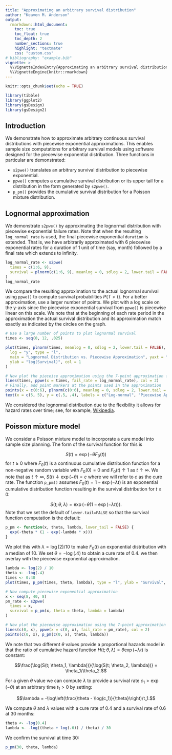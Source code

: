 ```yaml
---
title: "Approximating an arbitrary survival distribution"
author: "Keaven M. Anderson"
output:
  rmarkdown::html_document:
    toc: true
    toc_float: true
    toc_depth: 2
    number_sections: true
    highlight: "textmate"
    css: "custom.css"
# bibliography: "example.bib"
vignette: >
  %\VignetteIndexEntry{Approximating an arbitrary survival distribution}
  %\VignetteEngine{knitr::rmarkdown}
---
```


```r
knitr::opts_chunk$set(echo = TRUE)
```

```r
library(tibble)
library(ggplot2)
library(gsDesign)
library(gsDesign2)
```

## Introduction

We demonstrate how to approximate arbitrary continuous survival distributions with piecewise exponential approximations.
This enables sample size computations for arbitrary survival models using software designed for the piecewise exponential distribution.
Three functions in particular are demonstrated:

- `s2pwe()` translates an arbitrary survival distribution to piecewise exponential.
- `ppwe()` computes a cumulative survival distribution or its upper tail for a distribution in the form generated by `s2pwe()`.
- `p_pm()` provides the cumulative survival distribution for a Poisson mixture distribution.

## Lognormal approximation

We demonstrate `s2pwe()` by approximating the lognormal distribution with piecewise exponential failure rates.
Note that when the resulting `log_normal_rate` is used, the final piecewise exponential `duration` is extended.
That is, we have arbitrarily approximated with 6 piecewise exponential rates for a duration of 1 unit of time (say, month) followed by a final rate which extends to infinity.

```r
log_normal_rate <- s2pwe(
  times = c(1:6, 9),
  survival = plnorm(c(1:6, 9), meanlog = 0, sdlog = 2, lower.tail = FALSE)
)
log_normal_rate
```

We compare the resulting approximation to the actual lognormal survival using `ppwe()` to compute survival probabilities $P\{T>t\}$. For a better approximation, use a larger number of points. We plot with a log scale on the y-axis since the piecewise exponential survival from `ppwe()` is piecewise linear on this scale.
We note that at the beginning of each rate period in the approximation the actual survival distribution and its approximation match exactly as indicated by the circles on the graph.

```r
# Use a large number of points to plot lognormal survival
times <- seq(0, 12, .025)

plot(times, plnorm(times, meanlog = 0, sdlog = 2, lower.tail = FALSE),
  log = "y", type = "l",
  main = "Lognormal Distribution vs. Piecewise Approximation", yaxt = "n",
  ylab = "log(Survival)", col = 1
)

# Now plot the pieceise approximation using the 7-point approximation from above
lines(times, ppwe(x = times, fail_rate = log_normal_rate), col = 2)
# Finally, add point markers at the points used in the approximation
points(x = c(0:6), plnorm(c(0:6), meanlog = 0, sdlog = 2, lower.tail = FALSE), col = 1)
text(x = c(5, 5), y = c(.5, .4), labels = c("Log-normal", "Piecewise Approximation (7 pts)"), col = 1:2, pos = 4)
```

We considered the lognormal distribution due to the flexibility it allows for hazard rates over time; see, for example, [Wikipedia](https://en.wikipedia.org/wiki/Log-normal_distribution).

## Poisson mixture model

We consider a Poisson mixture model to incorporate a cure model into sample size planning.
The form of the survival function for this is

$$S(t)=\exp(-\theta F_0(t))$$
for $t \geq 0$ where $F_0(t)$ is a continuous cumulative distribution function for a non-negative random variable with $F_0(0)=0$ and $F_0(t)\uparrow 1$ as $t\uparrow \infty$.
We note that as $t\uparrow \infty$, $S(t)\downarrow \exp(-\theta)=c$ where we will refer to $c$ as the cure rate.
The function `p_pm()` assumes $F_0(t)=1-\exp(-\lambda t)$ is an exponential cumulative distribution function resulting in the survival distribution for $t \geq 0$:

$$S(t; \theta, \lambda) = \exp(-\theta(1-\exp(-\lambda t))).$$
Note that we set the default of `lower.tail=FALSE` so that the survival function computation is the default:

```r
p_pm <- function(x, theta, lambda, lower_tail = FALSE) {
  exp(-theta * (1 - exp(-lambda * x)))
}
```

We plot this with $\lambda = \log(2) / 10$ to make $F_0(t)$ an exponential distribution with a median of 10.
We set $\theta = -\log(.4)$ to obtain a cure rate of 0.4. we then overlay with the piecewise exponential approximation.

```r
lambda <- log(2) / 10
theta <- -log(.4)
times <- 0:40
plot(times, p_pm(times, theta, lambda), type = "l", ylab = "Survival", xlab = "Time", log = "y")

# Now compute piecewise exponential approximation
x <- seq(8, 40, 8)
pm_rate <- s2pwe(
  times = x,
  survival = p_pm(x, theta = theta, lambda = lambda)
)

# Now plot the piecewise approximation using the 7-point approximation from above
lines(c(0, x), ppwe(x = c(0, x), fail_rate = pm_rate), col = 2)
points(c(0, x), p_pm(c(0, x), theta, lambda))
```

We note that two different $\theta$ values provide a proportional hazards model in that the ratio of cumulative hazard function $H(t; \theta, \lambda) = \theta\exp(-\lambda t)$ is constant:

$$\frac{\log(S(t; \theta_1, \lambda))}{\log(S(t; \theta_2, \lambda))} = \theta_1/\theta_2.$$

For a given $\theta$ value we can compute $\lambda$ to provide a survival rate $c_1 > \exp(-\theta)$ at an arbitrary time $t_1>0$ by setting:

$$\lambda = -\log\left(\frac{\theta - \log(c_1)}{\theta}\right)/t_1.$$

We compute $\theta$ and $\lambda$ values with a cure rate of 0.4 and a survival rate of 0.6 at 30 months:

```r
theta <- -log(0.4)
lambda <- -log((theta + log(.6)) / theta) / 30
```

We confirm the survival at time 30:

```r
p_pm(30, theta, lambda)
```
